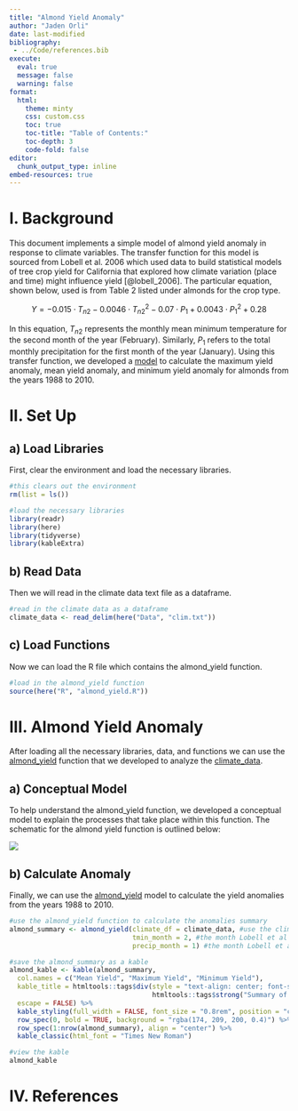 ```yaml
---
title: "Almond Yield Anomaly"
author: "Jaden Orli"
date: last-modified
bibliography: 
 - ../Code/references.bib
execute: 
  eval: true
  message: false
  warning: false 
format:
  html:
    theme: minty
    css: custom.css
    toc: true
    toc-title: "Table of Contents:"
    toc-depth: 3
    code-fold: false
editor:
  chunk_output_type: inline
embed-resources: true
---
```


# I. Background

This document implements a simple model of almond yield anomaly in response to climate variables. The transfer function for this model is sourced from Lobell et al. 2006 which used data to build statistical models of tree crop yield for California that explored how climate variation (place and time) might influence yield [@lobell_2006]. The particular equation, shown below, used is from Table 2 listed under almonds for the crop type.

$$
Y = -0.015 \cdot T_{n2} - 0.0046 \cdot T_{n2}^2 - 0.07 \cdot P_{1} + 0.0043 \cdot P_{1}^2 + 0.28
$$ 

In this equation, $T_{n2}$ represents the monthly mean minimum temperature for the second month of the year (February). Similarly, $P_{1}$ refers to the total monthly precipitation for the first month of the year (January). Using this transfer function, we developed a [model](#functions) to calculate the maximum yield anomaly, mean yield anomaly, and minimum yield anomaly for almonds from the years 1988 to 2010.

# II. Set Up

## a) Load Libraries

First, clear the environment and load the necessary libraries.

```r
#this clears out the environment
rm(list = ls())

#load the necessary libraries 
library(readr)
library(here)
library(tidyverse)
library(kableExtra)

```

## b) Read Data {#data}

Then we will read in the climate data text file as a dataframe.

```r
#read in the climate data as a dataframe 
climate_data <- read_delim(here("Data", "clim.txt")) 

```

## c) Load Functions {#functions}

Now we can load the R file which contains the almond_yield function.

```r
#load in the almond_yield function
source(here("R", "almond_yield.R"))

```

# III. Almond Yield Anomaly

After loading all the necessary libraries, data, and functions we can use the [almond_yield](#function) function that we developed to analyze the [climate_data](#data).

## a) Conceptual Model

To help understand the almond_yield function, we developed a conceptual model to explain the processes that take place within this function. The schematic for the almond yield function is outlined below:

![](images/Almond_Yield_Conceptual_Diagram.jpg)

## b) Calculate Anomaly

Finally, we can use the [almond_yield](#functions) model to calculate the yield anomalies from the years 1988 to 2010.

```r
#use the almond_yield function to calculate the anomalies summary
almond_summary <- almond_yield(climate_df = climate_data, #use the climate_data as the input df
                               tmin_month = 2, #the month Lobell et al 2006 use is 2 (Feb)
                               precip_month = 1) #the month Lobell et al 2006 use is 1 (Jan)

#save the almond_summary as a kable
almond_kable <- kable(almond_summary,
  col.names = c("Mean Yield", "Maximum Yield", "Minimum Yield"),
  kable_title = htmltools::tags$div(style = "text-align: center; font-size: 20px;",
                                    htmltools::tags$strong("Summary of Almond Yield Anomalies<br/><span style='font-size:16px;'>1988–2010</span>")),
  escape = FALSE) %>%
  kable_styling(full_width = FALSE, font_size = "0.8rem", position = "center") %>%
  row_spec(0, bold = TRUE, background = "rgba(174, 209, 200, 0.4)") %>%
  row_spec(1:nrow(almond_summary), align = "center") %>%
  kable_classic(html_font = "Times New Roman")

#view the kable 
almond_kable


```

# IV. References

::: {#refs}
:::
